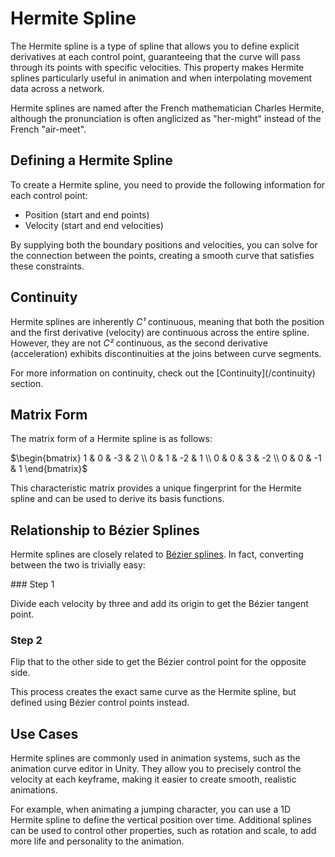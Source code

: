
# Hermite Spline

The Hermite spline is a type of spline that allows you to define explicit derivatives at each control point, guaranteeing that the curve will pass through its points with specific velocities. This property makes Hermite splines particularly useful in animation and when interpolating movement data across a network.

<Callout type="info">
Hermite splines are named after the French mathematician Charles Hermite, although the pronunciation is often anglicized as "her-might" instead of the French "air-meet".
</Callout>

## Defining a Hermite Spline

To create a Hermite spline, you need to provide the following information for each control point:

- Position (start and end points)
- Velocity (start and end velocities)

By supplying both the boundary positions and velocities, you can solve for the connection between the points, creating a smooth curve that satisfies these constraints.

## Continuity

Hermite splines are inherently *C¹* continuous, meaning that both the position and the first derivative (velocity) are continuous across the entire spline. However, they are not *C²* continuous, as the second derivative (acceleration) exhibits discontinuities at the joins between curve segments.

<Callout type="info">
For more information on continuity, check out the [Continuity](/continuity) section.
</Callout>

## Matrix Form

The matrix form of a Hermite spline is as follows:

$\begin{bmatrix}
1 & 0 & -3 & 2 \\
0 & 1 & -2 & 1 \\
0 & 0 & 3 & -2 \\
0 & 0 & -1 & 1
\end{bmatrix}$

This characteristic matrix provides a unique fingerprint for the Hermite spline and can be used to derive its basis functions.

## Relationship to Bézier Splines

Hermite splines are closely related to [Bézier splines](/bezier-splines). In fact, converting between the two is trivially easy:

<Steps>
### Step 1

Divide each velocity by three and add its origin to get the Bézier tangent point.

### Step 2

Flip that to the other side to get the Bézier control point for the opposite side.
</Steps>

This process creates the exact same curve as the Hermite spline, but defined using Bézier control points instead.

## Use Cases

Hermite splines are commonly used in animation systems, such as the animation curve editor in Unity. They allow you to precisely control the velocity at each keyframe, making it easier to create smooth, realistic animations.

For example, when animating a jumping character, you can use a 1D Hermite spline to define the vertical position over time. Additional splines can be used to control other properties, such as rotation and scale, to add more life and personality to the animation.